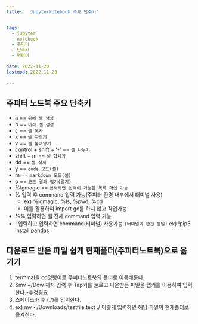 ```yaml
---
title:  'JupyterNotebook 주요 단축키'


tags:
  - jupyter
  - notebook
  - 주피터
  - 단축키
  - 명령어

date: 2022-11-20
lastmod: 2022-11-20
 
---
```



## 주피터 노트북 주요 단축키

- a == `위에 셀 생성`
- b == `아래 셀 생성`
- c == `셀 복사`
- x == `셀 자르기`
- v == `셀 붙여넣기`
- control + shift + '-' == `셀 나누기`
- shift + m == `셀 합치기`
- dd == `셀 삭제`
- y == `code 모드(셀)`
- m == `markdown 모드(셀)`
- o == `코드 결과 접기(열기)`
- %lgmagic == `입력하면 입력이 가능한 목록 확인 가능`
- % 입력 후 command 입력 가능(주피터 환경 내부에서 터미널 사용)
  - ex) %lgmagic, %ls, %pwd, %cd  
  - 이를 활용하여 import gc를 하지 않고 작업가능
- %% 입력하면 셀 전체 command 입력 가능
- ! 입력하고 입력하면 command(터미널) 사용가능 `(터미널과 완전 동일)`
    ex) !pip3 install pandas

## 다운로드 받은 파일 쉽게 현재폴더(주피터노트북)으로 옮기기

1. terminal을 cd명령어로 주피터노트북의 폴더로 이동해둔다.
2. $mv ~/Dow 까지 입력 후 Tap키를 눌르고 다운받은 파일을 탭키를 이용하여 입력한다.-수정필요
3. 스페이스바 후 (./)를 입력한다.
4. ex) mv ~/Downloads/testfile.text ./  이렇게 입력하면 해당 파일이 현재폴더로 옮겨진다.
